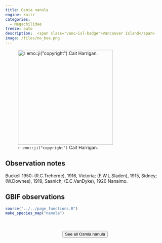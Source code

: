 ```yaml
---
title: Osmia nanula
engine: knitr
categories:
  - Megachilidae
freeze: auto
description:  <span class="vanc-isl-badge">Vancouver Island</span>
image: /files/no_bee.png
---
```

![`r emo::ji("copyright")` Cait Harrigan.](/files/no_bee.png){height=300}

## Observation notes  
Buckell 1950: (R.C.Treherne), 1916, <span class="hl-place-name">Victoria</span>; (F.W.L.Sladen), 1915, <span class="hl-place-name">Sidney</span>; (W.Downes), 1919, <span class="hl-place-name">Saanich</span>; (E.C.VanDyke), 1920 <span class="hl-place-name">Nanaimo</span>.

## GBIF observations  


```r
source("../../page_functions.R")
make_species_map("nanula")
```
<br><br>
<center>


<a href="NA"><button type="button" class="btn btn-secondary">See all Osmia nanula <i class="fa-solid fa-arrow-up-right-from-square"></i> </button></a>
</center>
